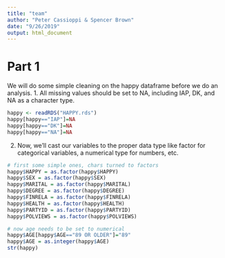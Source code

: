 ```yaml
---
title: "team"
author: "Peter Cassioppi & Spencer Brown"
date: "9/26/2019"
output: html_document
---
```



# Part 1
We will do some simple cleaning on the happy dataframe before we do an analysis.
1.
All missing values should be set to NA, including IAP, DK, and NA as a character type.
```r
happy <- readRDS("HAPPY.rds")
happy[happy=="IAP"]=NA
happy[happy=="DK"]=NA
happy[happy=="NA"]=NA
```

2.
Now, we'll cast our variables to the proper data type like factor for categorical variables, a numerical type for numbers, etc.
```r
# first some simple ones, chars turned to factors
happy$HAPPY = as.factor(happy$HAPPY)
happy$SEX = as.factor(happy$SEX)
happy$MARITAL = as.factor(happy$MARITAL)
happy$DEGREE = as.factor(happy$DEGREE)
happy$FINRELA = as.factor(happy$FINRELA)
happy$HEALTH = as.factor(happy$HEALTH)
happy$PARTYID = as.factor(happy$PARTYID)
happy$POLVIEWS = as.factor(happy$POLVIEWS)

# now age needs to be set to numerical
happy$AGE[happy$AGE=="89 OR OLDER"]="89"
happy$AGE = as.integer(happy$AGE)
str(happy)
```